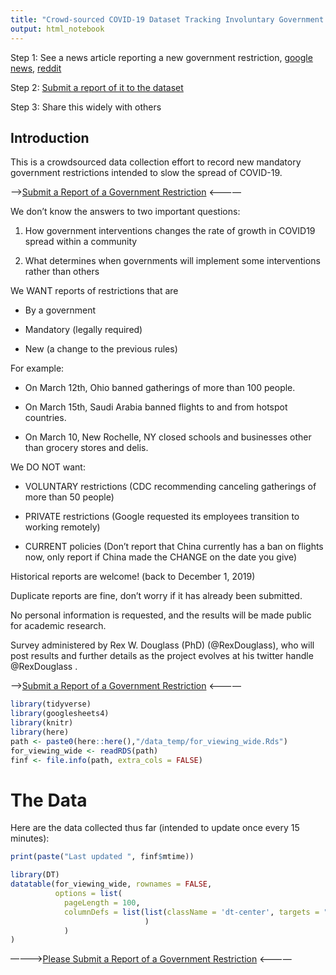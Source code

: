 ```yaml
---
title: "Crowd-sourced COVID-19 Dataset Tracking Involuntary Government Restrictions (TIGR)"
output: html_notebook
---
```


<style type="text/css">
.main-container {
  max-width: 1800px;
  margin-left: auto;
  margin-right: auto;
}
</style>

Step 1: See a news article reporting a new government restriction, [google news](https://news.google.com/search?q=covid&hl=en-US), [reddit](https://www.reddit.com/r/Coronavirus/)

Step 2: [Submit a report of it to the dataset](https://forms.gle/ESytGHMzUTvNf6RJA)

Step 3: Share this widely with others

## Introduction 

This is a crowdsourced data collection effort to record new mandatory government restrictions intended to slow the spread of COVID-19. 

----->[Submit a Report of a Government Restriction](https://forms.gle/ESytGHMzUTvNf6RJA) <------------


We don't know the answers to two important questions:

1) How government interventions changes the rate of growth in COVID19 spread within a community

2) What determines when governments will implement some interventions rather than others

We WANT reports of restrictions that are

* By a government

* Mandatory (legally required)

* New (a change to the previous rules)

For example:

* On March 12th, Ohio banned gatherings of more than 100 people.

* On March 15th, Saudi Arabia banned flights to and from hotspot countries.

* On March 10, New Rochelle, NY closed schools and businesses other than grocery stores and delis.

We DO NOT want:

* VOLUNTARY restrictions (CDC recommending canceling gatherings of more than 50 people)

* PRIVATE restrictions (Google requested its employees transition to working remotely)

* CURRENT policies (Don't report that China currently has a ban on flights now, only report if China made the CHANGE on the date you give)


Historical reports are welcome! (back to December 1, 2019)

Duplicate reports are fine, don't worry if it has already been submitted.

No personal information is requested, and the results will be made public for academic research.

Survey administered by Rex W. Douglass (PhD) (@RexDouglass), who will post results and further details as the project evolves at his twitter handle @RexDouglass . 

----->[Submit a Report of a Government Restriction](https://forms.gle/ESytGHMzUTvNf6RJA) <------------



```r
library(tidyverse)
library(googlesheets4)
library(knitr)
library(here)
path <- paste0(here::here(),"/data_temp/for_viewing_wide.Rds")
for_viewing_wide <- readRDS(path)
finf <- file.info(path, extra_cols = FALSE)

```

# The Data

Here are the data collected thus far (intended to update once every 15 minutes):
```r
print(paste("Last updated ", finf$mtime))
```

```r
library(DT)
datatable(for_viewing_wide, rownames = FALSE,
          options = list(
            pageLength = 100,
            columnDefs = list(list(className = 'dt-center', targets = "_all")
                              )
            )
)
```

----------->[Please Submit a Report of a Government Restriction](https://forms.gle/ESytGHMzUTvNf6RJA){target="_blank"}  <------------
